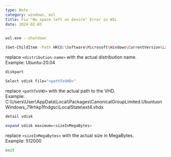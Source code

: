 ```yaml
---
type: Note
category: windows, wsl
title: Fix "No space left on device" Error in WSL
date: 2024-02-03
---
```


```bash
wsl.exe --shutdown
```

```bash
(Get-ChildItem -Path HKCU:\Software\Microsoft\Windows\CurrentVersion\Lxss | Where-Object { $_.GetValue("DistributionName") -eq '<distribution-name>' }).GetValue("BasePath") + "\ext4.vhdx"
```
replace `<distribution-name>` with the actual distribution name.\
Example: Ubuntu-20.04

```bash
diskpart
```

```bash
Select vdisk file="<pathToVHD>"
```
replace `<pathToVHD>` with the actual path to the VHD.\
Example: C:\Users\User\AppData\Local\Packages\CanonicalGroupLimited.UbuntuonWindows_79rhkp1fndgsc\LocalState\ext4.vhdx

```bash
detail vdisk
```

```bash
expand vdisk maximum=<sizeInMegaBytes>
```
replace `<sizeInMegaBytes>` with the actual size in MegaBytes.\
Example: 512000

```bash
exit
```